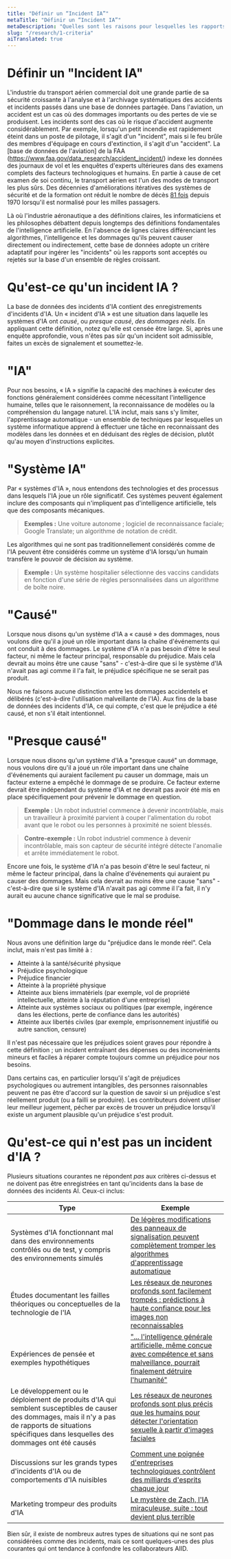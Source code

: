 ```yaml
---
title: "Définir un “Incident IA”"
metaTitle: "Définir un “Incident IA”"
metaDescription: "Quelles sont les raisons pour lesquelles les rapports d'incidents sont ou ne sont pas acceptés dans la base de données des incidents AI ?"
slug: "/research/1-criteria"
aiTranslated: true
---
```


# Définir un "Incident IA"

L'industrie du transport aérien commercial doit une grande partie de sa sécurité croissante à l'analyse et à l'archivage systématiques des accidents et incidents passés dans une base de données partagée. Dans l'aviation, un accident est un cas où des dommages importants ou des pertes de vie se produisent. Les incidents sont des cas où le risque d'accident augmente considérablement. Par exemple, lorsqu'un petit incendie est rapidement éteint dans un poste de pilotage, il s'agit d'un "incident", mais si le feu brûle des membres d'équipage en cours d'extinction, il s'agit d'un "accident". La [base de données de l'aviation] de la FAA (https://www.faa.gov/data_research/accident_incident/) indexe les données des journaux de vol et les enquêtes d'experts ultérieures dans des examens complets des facteurs technologiques et humains. En partie à cause de cet examen de soi continu, le transport aérien est l'un des modes de transport les plus sûrs. Des décennies d'améliorations itératives des systèmes de sécurité et de la formation ont réduit le nombre de décès [81 fois](https://theblogbyjavier.com/2020/01/02/aviation-safety-evolution-2019-update/) depuis 1970 lorsqu'il est normalisé pour les milles passagers.

Là où l'industrie aéronautique a des définitions claires, les informaticiens et les philosophes débattent depuis longtemps des définitions fondamentales de l'intelligence artificielle. En l'absence de lignes claires différenciant les algorithmes, l'intelligence et les dommages qu'ils peuvent causer directement ou indirectement, cette base de données adopte un critère adaptatif pour ingérer les "incidents" où les rapports sont acceptés ou rejetés sur la base d'un ensemble de règles croissant.

# Qu'est-ce qu'un incident IA ?

La base de données des incidents d'IA contient des enregistrements d'incidents d'IA. Un « incident d'IA » est une situation dans laquelle les systèmes d'IA ont _causé_, ou _presque causé_, _des dommages réels_. En appliquant cette définition, notez qu'elle est censée être large. Si, après une enquête approfondie, vous n'êtes pas sûr qu'un incident soit admissible, faites un excès de signalement et soumettez-le.

# "IA"

Pour nos besoins, « IA » signifie la capacité des machines à exécuter des fonctions généralement considérées comme nécessitant l'intelligence humaine, telles que le raisonnement, la reconnaissance de modèles ou la compréhension du langage naturel. L'IA inclut, mais sans s'y limiter, l'apprentissage automatique - un ensemble de techniques par lesquelles un système informatique apprend à effectuer une tâche en reconnaissant des modèles dans les données et en déduisant des règles de décision, plutôt qu'au moyen d'instructions explicites.

# "Système IA"

Par « systèmes d'IA », nous entendons des technologies et des processus dans lesquels l'IA joue un rôle significatif. Ces systèmes peuvent également inclure des composants qui n'impliquent pas d'intelligence artificielle, tels que des composants mécaniques.

> **Exemples :** Une voiture autonome ; logiciel de reconnaissance faciale; Google Translate; un algorithme de notation de crédit.

Les algorithmes qui ne sont pas traditionnellement considérés comme de l'IA peuvent être considérés comme un système d'IA lorsqu'un humain transfère le pouvoir de décision au système.

> **Exemple :** Un système hospitalier sélectionne des vaccins candidats en fonction d'une série de règles personnalisées dans un algorithme de boîte noire.

# "Causé"

Lorsque nous disons qu'un système d'IA a « causé » des dommages, nous voulons dire qu'il a joué un rôle important dans la chaîne d'événements qui ont conduit à des dommages. Le système d'IA n'a pas besoin d'être le seul facteur, ni même le facteur principal, responsable du préjudice. Mais cela devrait au moins être une cause "sans" - c'est-à-dire que si le système d'IA n'avait pas agi comme il l'a fait, le préjudice spécifique ne se serait pas produit.

Nous ne faisons aucune distinction entre les dommages accidentels et délibérés (c'est-à-dire l'utilisation malveillante de l'IA). Aux fins de la base de données des incidents d'IA, ce qui compte, c'est que le préjudice a été causé, et non s'il était intentionnel.

# "Presque causé"

Lorsque nous disons qu'un système d'IA a "presque causé" un dommage, nous voulons dire qu'il a joué un rôle important dans une chaîne d'événements qui auraient facilement pu causer un dommage, mais un facteur externe a empêché le dommage de se produire. Ce facteur externe devrait être indépendant du système d'IA et ne devrait pas avoir été mis en place spécifiquement pour prévenir le dommage en question.

> **Exemple :** Un robot industriel commence à devenir incontrôlable, mais un travailleur à proximité parvient à couper l'alimentation du robot avant que le robot ou les personnes à proximité ne soient blessés.

> **Contre-exemple :** Un robot industriel commence à devenir incontrôlable, mais son capteur de sécurité intégré détecte l'anomalie et arrête immédiatement le robot.

Encore une fois, le système d'IA n'a pas besoin d'être le seul facteur, ni même le facteur principal, dans la chaîne d'événements qui auraient pu causer des dommages. Mais cela devrait au moins être une cause "sans" - c'est-à-dire que si le système d'IA n'avait pas agi comme il l'a fait, il n'y aurait eu aucune chance significative que le mal se produise.

# "Dommage dans le monde réel"

Nous avons une définition large du "préjudice dans le monde réel". Cela inclut, mais n'est pas limité à :

* Atteinte à la santé/sécurité physique
* Préjudice psychologique
* Préjudice financier
* Atteinte à la propriété physique
* Atteinte aux biens immatériels (par exemple, vol de propriété intellectuelle, atteinte à la réputation d'une entreprise)
* Atteinte aux systèmes sociaux ou politiques (par exemple, ingérence dans les élections, perte de confiance dans les autorités)
* Atteinte aux libertés civiles (par exemple, emprisonnement injustifié ou autre sanction, censure)

Il n'est pas nécessaire que les préjudices soient graves pour répondre à cette définition ; un incident entraînant des dépenses ou des inconvénients mineurs et faciles à réparer compte toujours comme un préjudice pour nos besoins.

Dans certains cas, en particulier lorsqu'il s'agit de préjudices psychologiques ou autrement intangibles, des personnes raisonnables peuvent ne pas être d'accord sur la question de savoir si un préjudice s'est réellement produit (ou a failli se produire). Les contributeurs doivent utiliser leur meilleur jugement, pécher par excès de trouver un préjudice lorsqu'il existe un argument plausible qu'un préjudice s'est produit.

# Qu'est-ce qui n'est pas un incident d'IA ?

Plusieurs situations courantes ne répondent _pas_ aux critères ci-dessus et ne doivent pas être enregistrées en tant qu'incidents dans la base de données des incidents AI. Ceux-ci inclus:

| Type                                                                                                                                                  | Exemple                                                                                                                                                                                                                    |
|-------------------------------------------------------------------------------------------------------------------------------------------------------|----------------------------------------------------------------------------------------------------------------------------------------------------------------------------------------------------------------------------|
| Systèmes d'IA fonctionnant mal dans des environnements contrôlés ou de test, y compris des environnements simulés                                                     | [De légères modifications des panneaux de signalisation peuvent complètement tromper les algorithmes d'apprentissage automatique](https://spectrum.ieee.org/cars-that-think/transportation/sensors/slight-street-sign-modifications-can-fool-machine-learning-algorithms) |
| Études documentant les failles théoriques ou conceptuelles de la technologie de l'IA                                                                                  | [Les réseaux de neurones profonds sont facilement trompés : prédictions à haute confiance pour les images non reconnaissables](https://www.cv-foundation.org/openaccess/content_cvpr_2015/html/Nguyen_Deep_Neural_Networks_2015_CVPR_paper.html)          |
| Expériences de pensée et exemples hypothétiques                                                                                                         | ["... l'intelligence générale artificielle, même conçue avec compétence et sans malveillance, pourrait finalement détruire l'humanité"](https://www.lesswrong.com/tag/paperclip-maximizer)                                             |
| Le développement ou le déploiement de produits d'IA qui semblent susceptibles de causer des dommages, mais il n'y a pas de rapports de situations spécifiques dans lesquelles des dommages ont été causés | [Les réseaux de neurones profonds sont plus précis que les humains pour détecter l'orientation sexuelle à partir d'images faciales](https://osf.io/zn79k/)                                                                                             |
| Discussions sur les grands types d'incidents d'IA ou de comportements d'IA nuisibles                                                                                    | [Comment une poignée d'entreprises technologiques contrôlent des milliards d'esprits chaque jour](https://www.ted.com/talks/tristan_harris_how_a_handful_of_tech_companies_control_billions_of_minds_every_day)                                        |
| Marketing trompeur des produits d'IA                                                                                                                   | [Le mystère de Zach, l'IA miraculeuse, suite : tout devient plus terrible](https://thespinoff.co.nz/the-best-of/09-03-2018/the-mystery-of-zach-the-miracle-ai-continued-it-all-just-gets-terribler/)                      |

Bien sûr, il existe de nombreux autres types de situations qui ne sont pas considérées comme des incidents, mais ce sont quelques-unes des plus courantes qui ont tendance à confondre les collaborateurs AIID.



